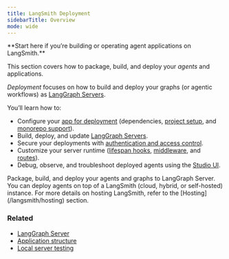 ```yaml
---
title: LangSmith Deployment
sidebarTitle: Overview
mode: wide
---
```


<Callout icon="rocket" color="#4F46E5" iconType="regular">
**Start here if you’re building or operating agent applications on LangSmith.**
</Callout>

This section covers how to package, build, and deploy your _agents_ and applications.

_Deployment_ focuses on how to build and deploy your graphs (or agentic workflows) as [LangGraph Servers](/langsmith/langgraph-server).

You’ll learn how to:

- Configure your [app for deployment](/langsmith/application-structure) (dependencies, [project setup](/langsmith/setup-app-requirements-txt), and [monorepo support](/langsmith/monorepo-support)).
- Build, deploy, and update [LangGraph Servers](/langsmith/langgraph-servers).
- Secure your deployments with [authentication and access control](/langsmith/auth).
- Customize your server runtime ([lifespan hooks](/langsmith/custom-lifespan), [middleware](/langsmith/custom-middleware), and [routes](/langsmith/custom-routes)).
- Debug, observe, and troubleshoot deployed agents using the [Studio UI](/langsmith/studio).

<Columns cols={1}>
  <Card
    title="Deployment"
    icon="robot"
    href="/langsmith/application-structure"
    cta="Get started"
  >
    Package, build, and deploy your agents and graphs to LangGraph Server.
  </Card>
</Columns>

<Tip>
You can deploy agents on top of a LangSmith (cloud, hybrid, or self-hosted) instance. For more details on hosting LangSmith, refer to the [Hosting](/langsmith/hosting) section.
</Tip>

### Related

- [LangGraph Server](/langsmith/langgraph-server)
- [Application structure](/langsmith/application-structure)
- [Local server testing](/langsmith/local-server)
